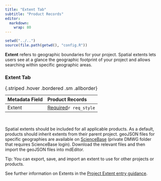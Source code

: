 ```yaml
---
title: "Extent Tab"
subtitle: "Product Records"
editor: 
  markdown: 
    wrap: 80
---
```


```r
setwd("../..")
source(file.path(getwd(), "config.R"))
```

**Extent** refers to geographic boundaries for your project. Spatial extents
lets users see at a glance the geographic footprint of your project and allows
searching within specific geographic areas.

### Extent Tab 
| Metadata Field                      | Product Records   |
|:------------------------------------|:----------|
| Extent | [Required](#creating-extents)`r req_style` |
: {.striped .hover .bordered .sm .allborder}  

<br/>

Spatial extents should be included for all applicable products. As a default,
products should inherit extents from their parent project. geoJSON files for
specific geographies are available on
[ScienceBase](https://www.sciencebase.gov/catalog/item/5bd7c96fe4b0b3fc5ce82d44)
(private DMWG folder that requires ScienceBase login). Download the relevant
files and then import the geoJSON files into mdEditor.

:::{.callout-tip}
Tip: You can export, save, and import an extent to use for other projects or 
products.
:::

See further information on Extents in the [Project Extent entry guidance](../project_records/extent_tab_project.qmd).
